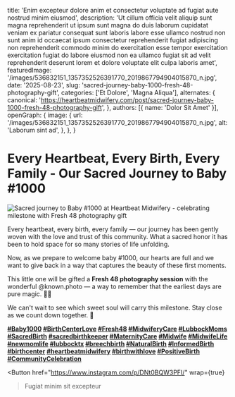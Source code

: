 
  title: 'Enim excepteur dolore anim et consectetur voluptate ad fugiat aute nostrud minim eiusmod',
  description: 'Ut cillum officia velit aliquip sunt magna reprehenderit ut ipsum sunt magna do duis laborum cupidatat veniam ex pariatur consequat sunt laboris labore esse ullamco nostrud non sunt anim id occaecat ipsum consectetur reprehenderit fugiat adipiscing non reprehenderit commodo minim do exercitation esse tempor exercitation exercitation fugiat do labore eiusmod non ea ullamco fugiat sit ad velit reprehenderit deserunt lorem et dolore voluptate elit culpa laboris amet',
  featuredImage: '/images/536832151_1357352526391770_2019867794904015870_n.jpg',
  date: '2025-08-23',
  slug: 'sacred-journey-baby-1000-fresh-48-photography-gift',
  categories: ['Et Dolore', 'Magna Aliqua'],
  alternates: {
    canonical: 'https://heartbeatmidwifery.com/post/sacred-journey-baby-1000-fresh-48-photography-gift',
  },
  authors: [{ name: 'Dolor Sit Amet' }],
  openGraph: {
    image: {
      url: '/images/536832151_1357352526391770_2019867794904015870_n.jpg',
      alt: 'Laborum sint ad',
    },
  },
}

# Every Heartbeat, Every Birth, Every Family - Our Sacred Journey to Baby #1000

<Image
  src="/images/536832151_1357352526391770_2019867794904015870_n.jpg"
  size="large"
  wrap={true}
  alt="Sacred journey to Baby #1000 at Heartbeat Midwifery - celebrating milestone with Fresh 48 photography gift"
/>

Every heartbeat, every birth, every family — our journey has been gently woven with the love and trust of this community. What a sacred honor it has been to hold space for so many stories of life unfolding.

Now, as we prepare to welcome baby #1000, our hearts are full and we want to give back in a way that captures the beauty of these first moments.

This little one will be gifted a **Fresh 48 photography session** with the wonderful @known.photo — a way to remember that the earliest days are pure magic. 📸✨

We can't wait to see which sweet soul will carry this milestone. Stay close as we count down together. 🤍

**[#Baby1000](https://www.instagram.com/explore/tags/baby1000/) [#BirthCenterLove](https://www.instagram.com/explore/tags/birthcenterlove/) [#Fresh48](https://www.instagram.com/explore/tags/fresh48/) [#MidwiferyCare](https://www.instagram.com/explore/tags/midwiferycare/) [#LubbockMoms](https://www.instagram.com/explore/tags/lubbockmoms/) [#SacredBirth](https://www.instagram.com/explore/tags/sacredbirth/) [#sacredbirthkeeper](https://www.instagram.com/explore/tags/sacredbirthkeeper/) [#MaternityCare](https://www.instagram.com/explore/tags/maternitycare/) [#Midwife](https://www.instagram.com/explore/tags/midwife/) [#MidwifeLife](https://www.instagram.com/explore/tags/midwifelife/) [#newmomlife](https://www.instagram.com/explore/tags/newmomlife/) [#lubbocktx](https://www.instagram.com/explore/tags/lubbocktx/) [#breechbirth](https://www.instagram.com/explore/tags/breechbirth/) [#NaturalBirth](https://www.instagram.com/explore/tags/naturalbirth/) [#InformedBirth](https://www.instagram.com/explore/tags/informedbirth/) [#birthcenter](https://www.instagram.com/explore/tags/birthcenter/) [#heartbeatmidwifery](https://www.instagram.com/explore/tags/heartbeatmidwifery/) [#birthwithlove](https://www.instagram.com/explore/tags/birthwithlove/) [#PositiveBirth](https://www.instagram.com/explore/tags/positivebirth/) [#CommunityCelebration](https://www.instagram.com/explore/tags/communitycelebration/)**

<Button
  href="https://www.instagram.com/p/DNt0BQW3PFI/"
  wrap={true}
>Fugiat minim sit excepteur</Button>

